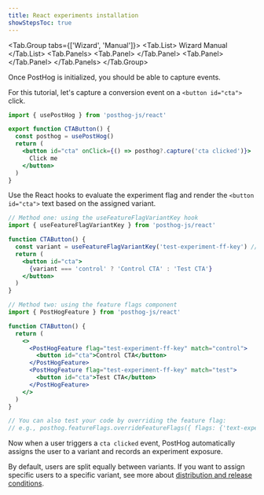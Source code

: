 ```yaml
---
title: React experiments installation
showStepsToc: true
---
```



<Steps>

<Step title="Install PostHog React SDK" badge="required">

<Tab.Group tabs={['Wizard', 'Manual']}>
<Tab.List>
<Tab>Wizard</Tab>
<Tab>Manual</Tab>
</Tab.List>
<Tab.Panels>
<Tab.Panel>
  <Wizard />
</Tab.Panel>
<Tab.Panel>
  <InstallReact />
</Tab.Panel>
</Tab.Panels>
</Tab.Group>

</Step>

<Step title="Capture conversion event" badge="required">

Once PostHog is initialized, you should be able to capture events. 

For this tutorial, let's capture a conversion event on a `<button id="cta">` click. 

```jsx
import { usePostHog } from 'posthog-js/react'

export function CTAButton() {
  const posthog = usePostHog()
  return (
    <button id="cta" onClick={() => posthog?.capture('cta clicked')}>
      Click me
    </button>
  )
}
```

</Step>

<Step checkpoint title="Validate PostHog events" subtitle="Confirm events are being sent to PostHog">

<StepValidateExperimentEvents />

</Step>

<Step title="Create an experiment" badge="required">

<StepCreateExperiment />

</Step>

<Step title="Add primary metric and launch" badge="required">

<StepAddPrimaryMetric />

</Step>

<Step title="Call feature flag" badge="required">

Use the React hooks to evaluate the experiment flag and render the `<button id="cta">` text based on the assigned variant. 

```jsx
// Method one: using the useFeatureFlagVariantKey hook
import { useFeatureFlagVariantKey } from 'posthog-js/react'

function CTAButton() {
  const variant = useFeatureFlagVariantKey('test-experiment-ff-key') // 'control' | 'test' | null
  return (
    <button id="cta">
      {variant === 'control' ? 'Control CTA' : 'Test CTA'}
    </button>
  )
}

// Method two: using the feature flags component
import { PostHogFeature } from 'posthog-js/react'

function CTAButton() {
  return (
    <>
      <PostHogFeature flag="test-experiment-ff-key" match="control">
        <button id="cta">Control CTA</button>
      </PostHogFeature>
      <PostHogFeature flag="test-experiment-ff-key" match="test">
        <button id="cta">Test CTA</button>
      </PostHogFeature>
    </>
  )
}

// You can also test your code by overriding the feature flag:
// e.g., posthog.featureFlags.overrideFeatureFlags({ flags: {'text-experiment-ff-key': 'test'}})
```

Now when a user triggers a `cta clicked` event, PostHog automatically assigns the user to a variant and records an experiment exposure. 

By default, users are split equally between variants. If you want to assign specific users to a specific variant, see more about [distribution and release conditions](/docs/experiments/creating-an-experiment#distribution-and-release-conditions).

</Step>

<Step checkpoint title="Validate feature flag calls">

<StepValidateFeatureFlags />

</Step>

<Step title="Evaluate experiment results" badge="recommended">

<StepEvaluateExperimentResults />

</Step>

</Steps> 
